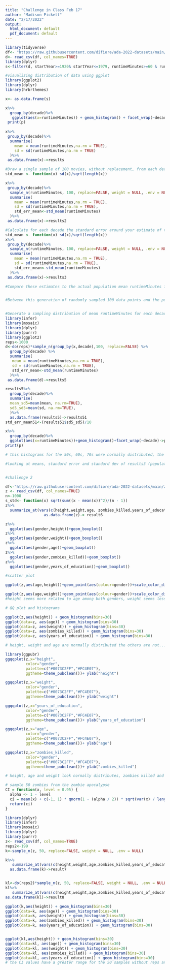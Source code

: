```yaml
---
title: "Challenge in Class Feb 17"
author: "Madison Pickett"
date: "2/17/2022"
output:
  html_document: default
  pdf_document: default
---
```


```r
library(tidyverse)
df<- "https://raw.githubusercontent.com/difiore/ada-2022-datasets/main/IMDB-movies.csv"
d<- read_csv(df, col_names=TRUE)
library(dplyr)
s<-filter(d, startYear>=1920& startYear<=1979, runtimeMinutes>=60 & runtimeMinutes<=180)%>%mutate(decade=case_when(startYear%in%1920:1929~"20s",startYear%in%1930:1939~"30s",startYear%in%1940:1949~"40s",startYear%in%1950:1959~"50s",startYear%in%1960:1969~"60s",startYear%in%1970:1979~"70s"))

#visualizing distribution of data using ggplot
library(ggplot2)
library(dplyr)
library(hrbrthemes)

x<- as.data.frame(s)

x%>%
  group_by(decade)%>%
   ggplot(aes(x=runtimeMinutes)) + geom_histogram() + facet_wrap(~decade) ->p
 print(p)
 
x%>%
 group_by(decade)%>%
  summarise(
    mean = mean(runtimeMinutes,na.rm = TRUE),
    sd = sd(runtimeMinutes,na.rm = TRUE)
  )%>%
 as.data.frame(x)->results

#Draw a single sample of 100 movies, without replacement, from each decade and calculate the single sample mean and single sample standard deviation in runtimeMinutes for each decades. Recall that your single sample mean for each decade is an estimate of the population mean for each decade.
std_mean <- function(x) sd(x)/sqrt(length(x))

x%>%
 group_by(decade)%>%
  sample_n(runtimeMinutes, 100, replace=FALSE, weight = NULL, .env = NULL) %>%
  summarise(
    mean = mean(runtimeMinutes,na.rm = TRUE),
    sd = sd(runtimeMinutes,na.rm = TRUE),
    std_err_mean<-std_mean(runtimeMinutes)
  )%>%
 as.data.frame(x)->results2

#Calculate for each decade the standard error around your estimate of the population mean runtimeMinutes based on the standard deviation and sample size (n=100 movies) of your single sample.
std_mean <- function(x) sd(x)/sqrt(length(x))
x%>%
 group_by(decade)%>%
  sample_n(runtimeMinutes, 100, replace=FALSE, weight = NULL, .env = NULL) %>%
  summarise(
    mean = mean(runtimeMinutes,na.rm = TRUE),
    sd = sd(runtimeMinutes,na.rm = TRUE),
    std_err_mean<-std_mean(runtimeMinutes)
  )%>%
 as.data.frame(x)->results3

#Compare these estimates to the actual population mean runtimeMinutes for each decade and to the calculated SE in the population mean for samples of size 100 based on the population standard deviation for each decade.


#Between this generation of randomly sampled 100 data points and the population, there was the largest difference between means for the 60s. Though the 20s showed the highest standard error and standard deviation, it is a product of random sampling for this particular iteration that the 60s showed the largest difference in mean. For a greater number of iterations, I predict that the 20s will show the greatest difference in mean. The standard error for the sample was overall higher than for the population as was sd, however, much as I said above I believe that this variability is due to sampling and will become more uniform as I increase the repitions, or iterations of sampling.


#Generate a sampling distribution of mean runtimeMinutes for each decade by [a] drawing 1000 samples of 100 movies from each decade and, for each sample, [b] calculating the mean runtimeMinutes and the standard deviation in runtimeMinutes for each decade. Use either the do(reps) * formulation from {mosaic}, the rerun() function from {purrr}, or the rep_sample_n() workflow from {infer} to generate your these sampling distributions (see Module 12).
library(infer)
library(mosaic)
library(dplyr)
library(purrr)
library(ggplot2)
reps<-1000
d<-do(reps)*sample_n(group_by(x,decade),100, replace=FALSE) %>%
  group_by(decade) %>%
  summarise(
   mean = mean(runtimeMinutes,na.rm = TRUE),
   sd = sd(runtimeMinutes,na.rm = TRUE),
   std_err_mean<-std_mean(runtimeMinutes)
  )%>%
 as.data.frame(d)->results5

results5%>%
  group_by(decade)%>%
  summarise(
  mean_sd5=mean(mean, na.rm=TRUE),
  sd5_sd5=mean(sd, na.rm=TRUE),
  )%>%
  as.data.frame(results5)->results51
std_err_mean51<-(results51$sd5_sd5)/10

x%>%
  group_by(decade)%>%
  ggplot(aes(x=runtimeMinutes))+geom_histogram()+facet_wrap(~decade)->p
print(p)

# this histograms for the 50s, 60s, 70s were normally distributed, the others are uniformly distributed

#looking at means, standard error and standard dev of results3 (population) and results51 (sample) the standard error of the mean for the sample is greater than the standard error of the population the means and sds are relatively comparable, but this would vary between iterations


#challenge 2

df<-"https://raw.githubusercontent.com/difiore/ada-2022-datasets/main/zombies.csv"
z <- read_csv(df, col_names=TRUE) 
n<-1000
s_std<- function(x) sqrt(sum((x - mean(x))^2)/(n - 1))
z%>%
  summarize_at(vars(c(height,weight,age, zombies_killed,years_of_education)),funs(mean,s_std))%>%
                 as.data.frame(z)-> result6

z%>%
  ggplot(aes(gender,height))+geom_boxplot()
z%>%
  ggplot(aes(gender,weight))+geom_boxplot() 
z%>%
  ggplot(aes(gender,age))+geom_boxplot()
z%>%
  ggplot(aes(gender,zombies_killed))+geom_boxplot()
z%>%
  ggplot(aes(gender,years_of_education))+geom_boxplot()

#scatter plot

ggplot(z,aes(age,height))+geom_point(aes(colour=gender))+scale_color_discrete("Gender")+xlab("age")+ylab("height")+theme(axis.line=element_line(colour = "black", size=0.3))

ggplot(z,aes(age,weight))+geom_point(aes(colour=gender))+scale_color_discrete("Gender")+xlab("age")+ylab("weight")+theme(axis.line=element_line(colour = "black", size=0.3))
#height seems more related to age among both genders, weight seems less related to age among both genders 

# QQ plot and histograms 

ggplot(z,aes(height)) + geom_histogram(bins=30)
ggplot(data=z, aes(age)) + geom_histogram(bins=30)
ggplot(data=z, aes(weight)) + geom_histogram(bins=30)
ggplot(data=z, aes(zombies_killed)) + geom_histogram(bins=30)
ggplot(data=z, aes(years_of_education)) + geom_histogram(bins=30)

# height, weight and age are normally distributed the others are not.... the others aren't continuous so i'm not sure what i am supposed to say about it 

library(ggpubr)
ggqqplot(z,x="height",
         color="gender",
         palette=c("#0073C2FF","#FC4E07"),
         ggtheme=theme_pubclean())+ ylab("height")

ggqqplot(z,x="weight",
         color="gender",
         palette=c("#0073C2FF","#FC4E07"),
         ggtheme=theme_pubclean())+ ylab("weight")

ggqqplot(z,x="years_of_education",
         color="gender",
         palette=c("#0073C2FF","#FC4E07"),
         ggtheme=theme_pubclean())+ ylab("years_of_education")

ggqqplot(z,x="age",
         color="gender",
         palette=c("#0073C2FF","#FC4E07"),
         ggtheme=theme_pubclean())+ ylab("age")

ggqqplot(z,x="zombies_killed",
         color="gender",
         palette=c("#0073C2FF","#FC4E07"),
         ggtheme=theme_pubclean())+ ylab("zombies_killed")

# height, age and weight look normally distributes, zombies killed and years of education do not

# sample 50 zombies from the zombie apocalypse
CI = function(x, level = 0.95) {
  alpha <- 1 - level
  ci = mean(x) + c(-1, 1) * qnorm(1 - (alpha / 2)) * sqrt(var(x) / length(x))
  return(ci)
}

library(dplyr)
library(infer)
library(mosaic)
library(dplyr)
library(purrr)
z<- read_csv(df, col_names=TRUE) 
reps2<-199
k<-sample_n(z, 50, replace=FALSE, weight = NULL, .env = NULL) 

k%>%
   summarize_at(vars(c(height,weight,age,zombies_killed,years_of_education)), funs(mean,s_std,std_mean,CI))%>%
  as.data.frame(k)->result7


kl<-do(reps2)*sample_n(z, 50, replace=FALSE, weight = NULL, .env = NULL) 
kl%>%
   summarize_at(vars(c(height,weight,age,zombies_killed,years_of_education)), funs(mean,s_std,std_mean,CI))%>%
as.data.frame(kl)->result8

ggplot(k,aes(height)) + geom_histogram(bins=30)
ggplot(data=k, aes(age)) + geom_histogram(bins=30)
ggplot(data=k, aes(weight)) + geom_histogram(bins=30)
ggplot(data=k, aes(zombies_killed)) + geom_histogram(bins=30)
ggplot(data=k, aes(years_of_education)) + geom_histogram(bins=30)


ggplot(kl,aes(height)) + geom_histogram(bins=30)
ggplot(data=kl, aes(age)) + geom_histogram(bins=30)
ggplot(data=kl, aes(weight)) + geom_histogram(bins=30)
ggplot(data=kl, aes(zombies_killed)) + geom_histogram(bins=30)
ggplot(data=kl, aes(years_of_education)) + geom_histogram(bins=30)
# the CI values have a greater range for the 50 samples without reps and the mean and standard dev was higher for the 50 samples without reps and this could vary with iterations. The sampling with reps had a mean and sd closer to the population mean and sd, the sample with 199 reps was  normally distributed whereas the one with just 50 was more uniformly distributed.


```

